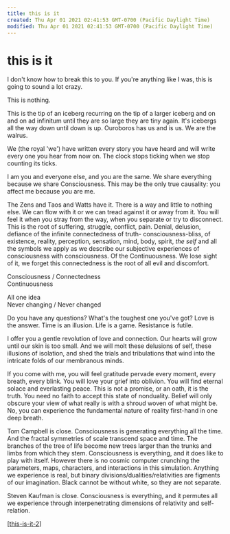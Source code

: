 ```yaml
---
title: this is it
created: Thu Apr 01 2021 02:41:53 GMT-0700 (Pacific Daylight Time)
modified: Thu Apr 01 2021 02:41:53 GMT-0700 (Pacific Daylight Time)
---
```

# this is it

I don't know how to break this to you. If you're anything like I was, this is going to sound a lot crazy.

This is nothing.

This is the tip of an iceberg recurring on the tip of a larger iceberg and on and on ad infinitum until they are so large they are tiny again. It's icebergs all the way down until down is up. Ouroboros has us and is us. We are the walrus.

We (the royal 'we') have written every story you have heard and will write every one you hear from now on. The clock stops ticking when we stop counting its ticks.

I am you and everyone else, and you are the same. We share everything because we share Consciousness. This may be the only true causality: you affect me because you are me.

The Zens and Taos and Watts have it. There is a way and little to nothing else. We can flow with it or we can tread against it or away from it. You will feel it when you stray from the way, when you separate or try to disconnect. This is the root of suffering, struggle, conflict, pain. Denial, delusion, defiance of the infinite connectedness of truth- consciousness-bliss, of existence, reality, perception, sensation, mind, body, spirit, _the_ _self_ and all the symbols we apply as we describe our subjective experiences of consciousness with consciousness. Of the Continuousness. We lose sight of it, we forget this connectedness is the root of all evil and discomfort.

Consciousness /
Connectedness \
Continuousness

All one idea \
Never changing /
Never changed

Do you have any questions?
What's the toughest one you've got? Love is the answer.
Time is an illusion.
Life is a game.
Resistance is futile.

I offer you a gentle revolution of love and connection. Our hearts will grow until our skin is too small. And we will molt these delusions of self, these illusions of isolation, and shed the trials and tribulations that wind into the intricate folds of our membranous minds.

If you come with me, you will feel gratitude pervade every moment, every breath, every blink. You will love your grief into oblivion. You will find eternal solace and everlasting peace. This is not a promise, or an oath, it is the truth. You need no faith to accept this state of nonduality. Belief will only obscure your view of what really is with a shroud woven of what might be. No, you can experience the fundamental nature of reality first-hand in one deep breath.

Tom Campbell is close. Consciousness is generating everything all the time. And the fractal symmetries of scale transcend space and time. The branches of the tree of life become new trees larger than the trunks and limbs from which they stem. Consciousness is everything, and it does like to play with itself. However there is no cosmic computer crunching the parameters, maps, characters, and interactions in this simulation. Anything we experience is real, but binary divisions/dualities/relativities are figments of our imagination. Black cannot be without white, so they are not separate.

Steven Kaufman is close. Consciousness is everything, and it permutes all we experience through interpenetrating dimensions of relativity and self-relation.

[[this-is-it-2]]

[//begin]: # 'Autogenerated link references for markdown compatibility'
[this-is-it-2]: this-is-it-2 'this is it'
[//end]: # 'Autogenerated link references'
